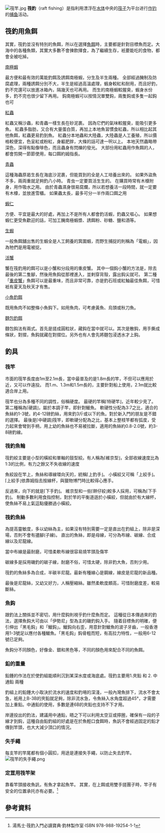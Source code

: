 [[File:筏竿.jpg|thumb]]
'''筏釣'''（raft fishing）是指利用漂浮在[[水体|水体]]中央的[[筏子|筏子]]为平台进行[[作钓|作钓]]的[[捕鱼|捕鱼]]活动。

==筏釣用魚餌==
其實，筏釣並沒有特別的魚餌，所以在選擇[[魚餌|魚餌]]時，主要都是針對目標魚而定。大海中的各種魚類，其實大多數不會揀飲擇食，為了繼續生存，衹要能吃的食物，都會全被吃掉。

; [[南極蝦|南極蝦]]
最方便和最有效的萬能釣餌及誘餌南極蝦，分生及半生兩種。 全部經過醃制及防腐處理，兩種誘餌分別不大，半生是經過高溫處理，蝦身較紅和耐用，而且好釣，釣不完還可以放進冰箱內，隔幾天也可再用。 而生的南極蝦較腥臭，蝦身水份多，釣不完也很少留下再用。 鈎南極蝦可以按情況單雙鈎，兩隻鈎或多隻一起鈎也可

; [[紅蟲|紅蟲]]
紅蟲又稱沙蟲，和青蟲一樣生長在砂泥裹。 因為它們的氣味較腥臭，能吸引更多魚。 紅蟲多脂肪，又合有大量蛋白質，再加上本地魚習慣食紅蟲，所以相比起其他魚餌，紅蟲更易釣到魚。 紅蟲分本地蟲和大陸蟲，大陸蟲是人工養殖，所以價格較便宜，色呈紅或粉紅，身軀肥胖，大條的話可達一呎以上。 本地天然蟲略帶深色，深得有點像啡色，而且蟲身有閃爍的發光。 大部份用紅蟲用作魚餌的人，都會剪開一節節使用，每口餌約姆指長。

; [[青蟲|青蟲]]
這種海蟲原曷生長在海底沙泥裹，但能買到的全是人工培養出來的。 如果外盜魚不多，兩両重就足夠釣八小時。 青虫一定要買活生生的。 在購買時常有木槺附身，用作吸水之用。 由於青蟲濕身很易腐爛，所以若想養活一段時間，就一定要有木槺，並放進雪櫃。 如果蟲太長，最多可分一半作兩口餌之用

; [[蝦仁|蝦仁]]
方便、平宜是最大的好處，再加上不是所有人都會釣活蝦，釣蟲又嘔心。 如果想蝦仁更受魚歡迎的話，可加工醃南極蝦漿、誘餌粉、砂糖、鹽和酒等。

; [[生蝦|生蝦]]
一般魚餌舖出售的生蝦全是人工飼養的箕圍蝦，而野生捕捉的則稱為「電蝦」，因為牠們是用電被捉。

; [[活蟹|活蟹]]
蟹在筏釣用的餌可以是小蟹和分段用的重皮蟹。 其中一個鈎小蟹的方法是，除去最後的第二隻腳，然後用魚鈎從那裡進入，並剌穿背殼，露出鈎尖就可。 第二種「[[重皮蟹|重皮蟹]]」魚餌可以是最重味，而且非常可靠，亦是釣石班或紅鮋最佳魚餌，可惜衹有夏天及秋天才有售。

; [[小魚釣餌|小魚釣餌]]
既用魚肉不如整條小魚鈎下。如用魚肉，可考慮黃魚、烏頭或秋刀魚。

; [[麵包釣餌|麵包釣餌]]
麵包鈎法有兩式。首先是搓成圓粒狀，藏鈎在當中就可以。其次是散鈎，用手撕成條狀，對摺，魚鈎就藏在對摺位。另外也有人會先將麵包浸透水才上鈎。

==釣具==
===筏竿===
市面的筏竿長度由1m至2.1m長，當中最普及的是1.8m長的竿，不但可以應用於近，又可以作遠投。 而1.m、1.3m和1.5m長的，主要針對船上使用，2.1m就比較適合岸上用。 

筏竿也分為多種不同的調性，俗稱硬度。 最硬的竿稱⌈特硬竿⌋，近年較少見了。 第二種稱為⌈硬調⌋，屬於本調子竿，即針對鱲魚。 軟硬性分配為3:7之比，適合的魚絲約1-3號，約4-12磅釣絲，用來釣3斤或以下的魚。對於新入門的朋友是不錯的選擇。 最後是⌈中硬調⌋筏竿，即軟硬分配為之比，基本上整枝竿都有弧度，受力起來會彎到手柄，用上幼的魚絲也不易被拉斷，適用的魚絲約0.8-2.0號，約3-8磅釣線。

===筏釣魚輪===
筏釣絞主要是小型的橫絞和單軸的鼓型絞。有人稱為⌈維京型⌋，全部收線速度比為1:3的比例，有力之餘又不失收線的速度

魚絞設在竿上，魚絲和導線環向天的，統稱⌈上釣手⌋。 小橫絞又可稱「上絞手⌋。 ⌈上絞手⌋依靠姆指去按線杯，與獵物博鬥時比較得心應手。

反過來，向下的就是⌈下手釣⌋。 維京型和一些⌈餅仔絞⌋較多人採用，可稱為⌈下手釣⌋。 制動多數利用食指控制，對於竿的平衡道遜於小橫絞，但就由於有大線杯，使魚絲不易上氣這點優勝過小橫絞。

===筏釣魚絲===
為提高靈敏度，多以幼絲為主，如果沒有特別需要一定是直出在釣組上，除非是深場，否則不會有孻腳(子線)。 直出的魚絲，即是母線，可分為布線、碳線、合成線以及尼龍線。

當中布線是最耐磨，可惜柔軟布線很容易燒竿頭及傷竿

碳線多是採用磯釣的碳子線，耐磨不俗，可惜太硬，除非釣大魚，否則少用。

筏釣的魚絲多為合成，半碳半尼龍。最新有種線心是鋼線，線皮是尼龍的新品種。

最後是尼龍絲，又幼又好力，人稱壓縮絲。雖然柔軟度頗高，可惜耐磨度差，較易斷絲。

===魚鈎===
跟釣法上關係並不密切，用什麼鈎則視乎釣什麼魚而定。 這種從日本傳過來的釣法，選擇魚鈎大可由以「伊勢尼」型為主的磯釣鈎入手。 隨着目標魚的明確，便引伸出「黑毛鈎」和「鱲鈎」。鱲鈎向右歪，用意針對鱲魚的波子牙齒，一般香港用1-3號足以應付各種鱲魚。「黑毛鈎」鈎骨粗而短，有高拉力特性，一般用6-12號已足夠。

魚鈎分不同顏色，好像金、銀和黑色等，不同的顏色用來配合不同的魚餌。

===鉛的重量===
鉛錘的作法在於使釣組能順利沉到某深水度或海底處。筏釣主要用1.夾鉛 和 2. 中通鉛 兩種

釣組上的鉛錘大小取決於流水的速度和釣埸的深淺，一般內灣魚排下，流水不會太急，衹用上B-3B的夾鉛就足夠，除非流水急，令魚絲入水角度超過45°，才需要加上重鉛。中通鉛的使用，多數是連6B的夾鉛也支持不下才用。

岸邊投出的釣法，建議用中通鉛，晤之下可以利用太空豆或擰圈，確保有一段的子線才到鈎，這種自由鉛釣組的好處是在於魚輕口食餌時，魚訉不會經過固定的鉛才傳到竿頭，也大大減少頂口的情況。

===失手繩===
每支竿的竿尾都有個小圓扣，用途是連接失手繩，以防止失去釣竿。
[[File:筏竿的失手繩.png|thumb]]















===定罝用筏竿架===
靠看竿頭接收魚訉，有魚才拿起魚竿。 其實，在上餌或用雙手搓團子時，竿子有安全的位置承托亦有必要。<ref>湯馬士‧筏釣入門必讀寶典‧鈞林製作室‧ISBN 978-988-19254-1-1</ref>

==參考資料==
<references/>